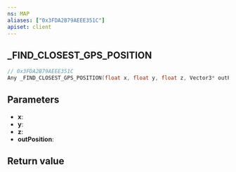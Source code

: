 ```yaml
---
ns: MAP
aliases: ["0x3FDA2B79AEEE351C"]
apiset: client
---
```

## _FIND_CLOSEST_GPS_POSITION

```c
// 0x3FDA2B79AEEE351C
Any _FIND_CLOSEST_GPS_POSITION(float x, float y, float z, Vector3* outPosition);
```


## Parameters
* **x**:
* **y**:
* **z**:
* **outPosition**:

## Return value